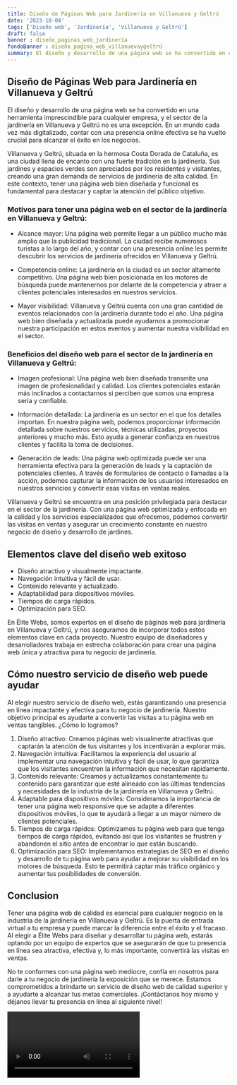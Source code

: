 ```yaml
---
title: Diseño de Páginas Web para Jardinería en Villanueva y Geltrú
date: '2023-10-04'
tags: ['Diseño web', 'Jardinería', 'Villanueva y Geltrú']
draft: false
banner : diseño_paginas_web_jardinería
fondoBanner : diseño_pagina_web_villanuevaygeltrú
summary: El diseño y desarrollo de una página web se ha convertido en una herramienta imprescindible para cualquier empresa, y el sector de la jardinería en Villanueva y Geltrú no es una excepción. En un mundo cada vez más digitalizado, contar con una presencia online efectiva se ha vuelto crucial para alcanzar el éxito en los negocios.
---
```


## Diseño de Páginas Web para Jardinería en Villanueva y Geltrú

El diseño y desarrollo de una página web se ha convertido en una herramienta imprescindible para cualquier empresa, y el sector de la jardinería en Villanueva y Geltrú no es una excepción. En un mundo cada vez más digitalizado, contar con una presencia online efectiva se ha vuelto crucial para alcanzar el éxito en los negocios.

Villanueva y Geltrú, situada en la hermosa Costa Dorada de Cataluña, es una ciudad llena de encanto con una fuerte tradición en la jardinería. Sus jardines y espacios verdes son apreciados por los residentes y visitantes, creando una gran demanda de servicios de jardinería de alta calidad. En este contexto, tener una página web bien diseñada y funcional es fundamental para destacar y captar la atención del público objetivo.

### Motivos para tener una página web en el sector de la jardinería en Villanueva y Geltrú:

- Alcance mayor: Una página web permite llegar a un público mucho más amplio que la publicidad tradicional. La ciudad recibe numerosos turistas a lo largo del año, y contar con una presencia online les permite descubrir los servicios de jardinería ofrecidos en Villanueva y Geltrú.

- Competencia online: La jardinería en la ciudad es un sector altamente competitivo. Una página web bien posicionada en los motores de búsqueda puede mantenernos por delante de la competencia y atraer a clientes potenciales interesados en nuestros servicios.

- Mayor visibilidad: Villanueva y Geltrú cuenta con una gran cantidad de eventos relacionados con la jardinería durante todo el año. Una página web bien diseñada y actualizada puede ayudarnos a promocionar nuestra participación en estos eventos y aumentar nuestra visibilidad en el sector.

### Beneficios del diseño web para el sector de la jardinería en Villanueva y Geltrú:

- Imagen profesional: Una página web bien diseñada transmite una imagen de profesionalidad y calidad. Los clientes potenciales estarán más inclinados a contactarnos si perciben que somos una empresa seria y confiable.

- Información detallada: La jardinería es un sector en el que los detalles importan. En nuestra página web, podemos proporcionar información detallada sobre nuestros servicios, técnicas utilizadas, proyectos anteriores y mucho más. Esto ayuda a generar confianza en nuestros clientes y facilita la toma de decisiones.

- Generación de leads: Una página web optimizada puede ser una herramienta efectiva para la generación de leads y la captación de potenciales clientes. A través de formularios de contacto o llamadas a la acción, podemos capturar la información de los usuarios interesados en nuestros servicios y convertir esas visitas en ventas reales.

Villanueva y Geltrú se encuentra en una posición privilegiada para destacar en el sector de la jardinería. Con una página web optimizada y enfocada en la calidad y los servicios especializados que ofrecemos, podemos convertir las visitas en ventas y asegurar un crecimiento constante en nuestro negocio de diseño y desarrollo de jardines.

<GifSeo />

<Cta />

## Elementos clave del diseño web exitoso

- Diseño atractivo y visualmente impactante.
- Navegación intuitiva y fácil de usar.
- Contenido relevante y actualizado.
- Adaptabilidad para dispositivos móviles.
- Tiempos de carga rápidos.
- Optimización para SEO.

En Élite Webs, somos expertos en el diseño de páginas web para jardinería en Villanueva y Geltrú, y nos aseguramos de incorporar todos estos elementos clave en cada proyecto. Nuestro equipo de diseñadores y desarrolladores trabaja en estrecha colaboración para crear una página web única y atractiva para tu negocio de jardinería.

## Cómo nuestro servicio de diseño web puede ayudar

Al elegir nuestro servicio de diseño web, estás garantizando una presencia en línea impactante y efectiva para tu negocio de jardinería. Nuestro objetivo principal es ayudarte a convertir las visitas a tu página web en ventas tangibles. ¿Cómo lo logramos?

1. Diseño atractivo: Creamos páginas web visualmente atractivas que captarán la atención de tus visitantes y los incentivarán a explorar más.
2. Navegación intuitiva: Facilitamos la experiencia del usuario al implementar una navegación intuitiva y fácil de usar, lo que garantiza que los visitantes encuentren la información que necesitan rápidamente.
3. Contenido relevante: Creamos y actualizamos constantemente tu contenido para garantizar que esté alineado con las últimas tendencias y necesidades de la industria de la jardinería en Villanueva y Geltrú.
4. Adaptable para dispositivos móviles: Consideramos la importancia de tener una página web responsive que se adapte a diferentes dispositivos móviles, lo que te ayudará a llegar a un mayor número de clientes potenciales.
5. Tiempos de carga rápidos: Optimizamos tu página web para que tenga tiempos de carga rápidos, evitando así que los visitantes se frustren y abandonen el sitio antes de encontrar lo que están buscando.
6. Optimización para SEO: Implementamos estrategias de SEO en el diseño y desarrollo de tu página web para ayudar a mejorar su visibilidad en los motores de búsqueda. Esto te permitirá captar más tráfico orgánico y aumentar tus posibilidades de conversión.

## Conclusion

Tener una página web de calidad es esencial para cualquier negocio en la industria de la jardinería en Villanueva y Geltrú. Es la puerta de entrada virtual a tu empresa y puede marcar la diferencia entre el éxito y el fracaso. Al elegir a Élite Webs para diseñar y desarrollar tu página web, estarás optando por un equipo de expertos que se asegurarán de que tu presencia en línea sea atractiva, efectiva y, lo más importante, convertirá las visitas en ventas.

No te conformes con una página web mediocre, confía en nosotros para darle a tu negocio de jardinería la exposición que se merece. Estamos comprometidos a brindarte un servicio de diseño web de calidad superior y a ayudarte a alcanzar tus metas comerciales. ¡Contáctanos hoy mismo y déjanos llevar tu presencia en línea al siguiente nivel!

<Video />

<CtaBot job='Jardinería' city='Villanueva y Geltrú'/>

<Gmaps query='Villanueva y Geltrú+españa+maps' />